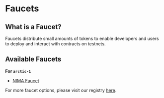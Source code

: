 
# Faucets

## What is a Faucet?

Faucets distribute small amounts of tokens to enable developers and users to deploy and interact with contracts on testnets.

## Available Faucets

**For `arctic-1`**

- [NIMA Faucet](https://sei-faucet.nima.enterprises/)

For more faucet options, please visit our registry [here](https://github.com/sei-protocol/chain-registry/tree/main).
